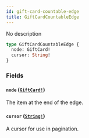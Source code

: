 ```yaml
---
id: gift-card-countable-edge
title: GiftCardCountableEdge
---
```


No description

```graphql
type GiftCardCountableEdge {
  node: GiftCard!
  cursor: String!
}
```

### Fields

#### `node` ([`GiftCard!`](/docs/developer/api-reference/objects/gift-card))

The item at the end of the edge.

#### `cursor` ([`String!`](/docs/developer/api-reference/scalars/string))

A cursor for use in pagination.
